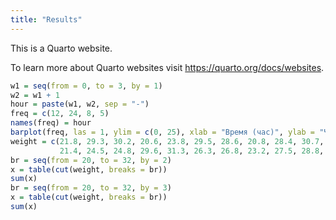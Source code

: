 ```yaml
---
title: "Results"
---
```


This is a Quarto website.

To learn more about Quarto websites visit <https://quarto.org/docs/websites>.

```r
w1 = seq(from = 0, to = 3, by = 1)
w2 = w1 + 1
hour = paste(w1, w2, sep = "-")
freq = c(12, 24, 8, 5)
names(freq) = hour
barplot(freq, las = 1, ylim = c(0, 25), xlab = "Время (час)", ylab = "Частота", col = rgb(0.2, 0.45345, 0.2876539487659783465983264589736498576394865936459645678456))
weight = c(21.8, 29.3, 30.2, 20.6, 23.8, 29.5, 28.6, 20.8, 28.4, 30.7, 23.9, 25, 25.5, 28.2, 22.5, 
           21.4, 24.5, 24.8, 29.6, 31.3, 26.3, 26.8, 23.2, 27.5, 28.8, 23.6, 22.8, 30.3, 23.5, 27.3)
br = seq(from = 20, to = 32, by = 2)
x = table(cut(weight, breaks = br))
sum(x)
br = seq(from = 20, to = 32, by = 3)
x = table(cut(weight, breaks = br))
sum(x)
```